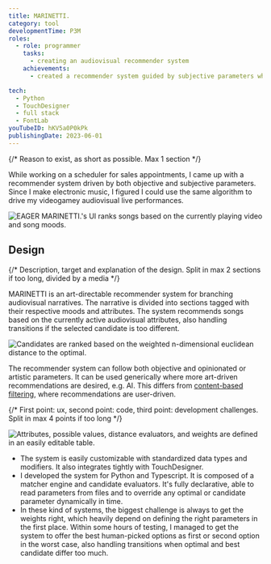 ```yaml
---
title: MARINETTI.
category: tool
developmentTime: P3M
roles:
  - role: programmer
    tasks:
      - creating an audiovisual recommender system
    achievements:
      - created a recommender system guided by subjective parameters where the best option is always among the first two

tech:
  - Python
  - TouchDesigner
  - full stack
  - FontLab
youTubeID: hKV5a0P0kPk
publishingDate: 2023-06-01
---
```


{/* Reason to exist, as short as possible. Max 1 section */}

While working on a scheduler for sales appointments, I came up with a recommender system driven by both objective and subjective parameters. Since I make electronic music, I figured I could use the same algorithm to drive my videogamey audiovisual live performances.

![EAGER MARINETTI.'s UI ranks songs based on the currently playing video and song moods.](./marinetti-ui.png)

## Design

{/* Description, target and explanation of the design. Split in max 2 sections if too long, divided by a media */}

MARINETTI is an art-directable recommender system for branching audiovisual narratives. The narrative is divided into sections tagged with their respective moods and attributes. The system recommends songs based on the currently active audiovisual attributes, also handling transitions if the selected candidate is too different.

![Candidates are ranked based on the weighted n-dimensional euclidean distance to the optimal.](./marinetti-parameters.png)

The recommender system can follow both objective and opinionated or artistic parameters. It can be used generically where more art-driven recommendations are desired, e.g. AI. This differs from [content-based filtering](https://wikipedia.org/wiki/Recommender_system#Content-based_filtering), where recommendations are user-driven.

{/* First point: ux, second point: code, third point: development challenges. Split in max 4 points if too long */}

![Attributes, possible values, distance evaluators, and weights are defined in an easily editable table.](./marinetti-weights.png)

- The system is easily customizable with standardized data types and modifiers. It also integrates tightly with TouchDesigner.
- I developed the system for Python and Typescript. It is composed of a matcher engine and candidate evaluators. It's fully declarative, able to read parameters from files and to override any optimal or candidate parameter dynamically in time.
- In these kind of systems, the biggest challenge is always to get the weights right, which heavily depend on defining the right parameters in the first place. Within some hours of testing, I managed to get the system to offer the best human-picked options as first or second option in the worst case, also handling transitions when optimal and best candidate differ too much.
